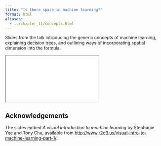 ```yaml
---
title: "Is there space in machine learning?"
format: html
aliases: 
  - ../chapter_11/concepts.html
---
```


<!-- - intro to supervised ML -->

Slides from the talk introducing the generic concepts of machine learning, explaining decision trees, and outlining ways of incorporating spatial dimension into the formula.

```{=html}
<iframe class="slide-deck" src="slides.html"></iframe>
```

## Acknowledgements {.appendix}

The slides embed _A visual introduction to machine learning_ by Stephanie Yee and Tony Chu, available from [http://www.r2d3.us/visual-intro-to-machine-learning-part-1/](http://www.r2d3.us/visual-intro-to-machine-learning-part-1/).